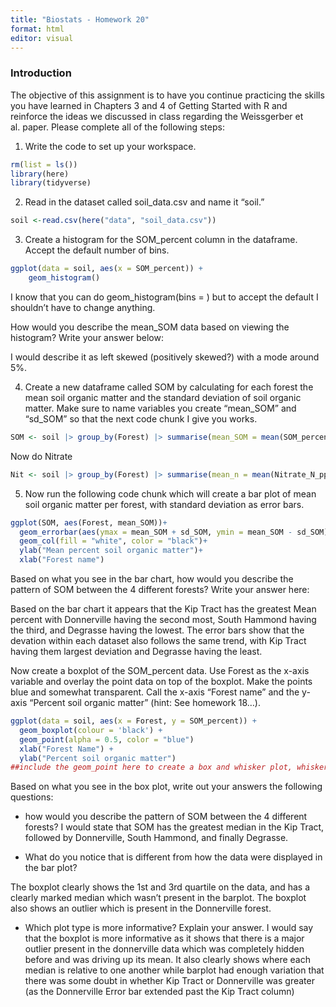 ```yaml
---
title: "Biostats - Homework 20"
format: html
editor: visual
---
```


### Introduction

The objective of this assignment is to have you continue practicing the skills you have learned in Chapters 3 and 4 of Getting Started with R and reinforce the ideas we discussed in class regarding the Weissgerber et al. paper. Please complete all of the following steps:

1.  Write the code to set up your workspace.

```r
rm(list = ls())
library(here)
library(tidyverse)
```

2.  Read in the dataset called soil_data.csv and name it "soil."

```r
soil <-read.csv(here("data", "soil_data.csv"))
```

3.  Create a histogram for the SOM_percent column in the dataframe. Accept the default number of bins.

```r
ggplot(data = soil, aes(x = SOM_percent)) +
    geom_histogram()
```

I know that you can do geom_histogram(bins = ) but to accept the default I shouldn't have to change anything.

How would you describe the mean_SOM data based on viewing the histogram? Write your answer below:

I would describe it as left skewed (positively skewed?) with a mode around 5%.

4.  Create a new dataframe called SOM by calculating for each forest the mean soil organic matter and the standard deviation of soil organic matter. Make sure to name variables you create "mean_SOM" and "sd_SOM" so that the next code chunk I give you works.

```r
SOM <- soil |> group_by(Forest) |> summarise(mean_SOM = mean(SOM_percent, na.rm = TRUE), sd_SOM = sd(SOM_percent, na.rm = TRUE))
```

Now do Nitrate

```r
Nit <- soil |> group_by(Forest) |> summarise(mean_n = mean(Nitrate_N_ppm, na.rm = TRUE), sd_n = sd(Nitrate_N_ppm, na.rm = TRUE))
```

5.  Now run the following code chunk which will create a bar plot of mean soil organic matter per forest, with standard deviation as error bars.

```r
ggplot(SOM, aes(Forest, mean_SOM))+
  geom_errorbar(aes(ymax = mean_SOM + sd_SOM, ymin = mean_SOM - sd_SOM), width = 0.2)+
  geom_col(fill = "white", color = "black")+
  ylab("Mean percent soil organic matter")+
  xlab("Forest name")
```

Based on what you see in the bar chart, how would you describe the pattern of SOM between the 4 different forests? Write your answer here:

Based on the bar chart it appears that the Kip Tract has the greatest Mean percent with Donnerville having the second most, South Hammond having the third, and Degrasse having the lowest. The error bars show that the devation within each dataset also follows the same trend, with Kip Tract having them largest deviation and Degrasse having the least.

Now create a boxplot of the SOM_percent data. Use Forest as the x-axis variable and overlay the point data on top of the boxplot. Make the points blue and somewhat transparent. Call the x-axis "Forest name" and the y-axis "Percent soil organic matter" (hint: See homework 18...).

```r
ggplot(data = soil, aes(x = Forest, y = SOM_percent)) +
  geom_boxplot(colour = 'black') +
  geom_point(alpha = 0.5, color = "blue")
  xlab("Forest Name") +
  ylab("Percent soil organic matter")
##include the geom_point here to create a box and whisker plot, whiskers represent 1.5 times the interquartile range (same distance from 3rd quartile to median)
```

Based on what you see in the box plot, write out your answers the following questions:

-   how would you describe the pattern of SOM between the 4 different forests? I would state that SOM has the greatest median in the Kip Tract, followed by Donnerville, South Hammond, and finally Degrasse.

-   What do you notice that is different from how the data were displayed in the bar plot?

The boxplot clearly shows the 1st and 3rd quartile on the data, and has a clearly marked median which wasn't present in the barplot. The boxplot also shows an outlier which is present in the Donnerville forest.

-   Which plot type is more informative? Explain your answer. I would say that the boxplot is more informative as it shows that there is a major outlier present in the donnerville data which was completely hidden before and was driving up its mean. It also clearly shows where each median is relative to one another while barplot had enough variation that there was some doubt in whether Kip Tract or Donnerville was greater (as the Donnerville Error bar extended past the Kip Tract column)
